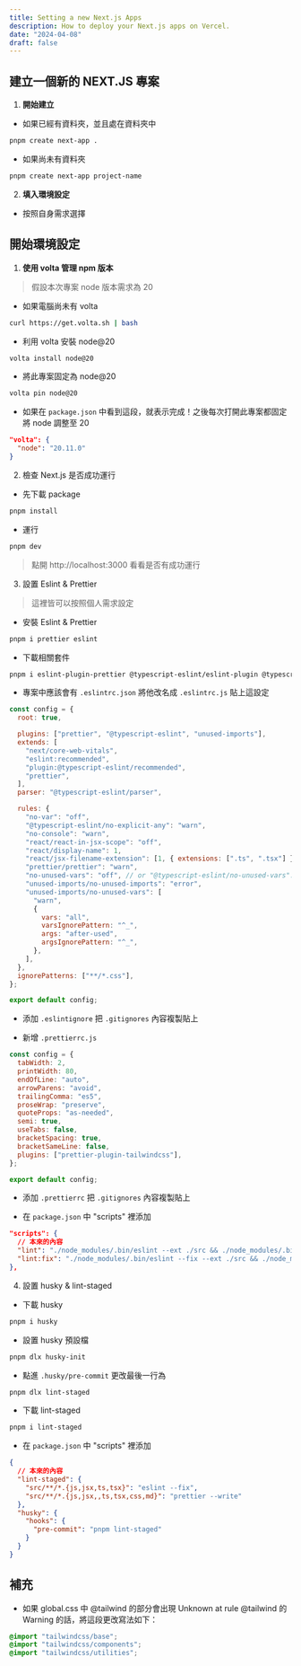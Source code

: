 ```yaml
---
title: Setting a new Next.js Apps
description: How to deploy your Next.js apps on Vercel.
date: "2024-04-08"
draft: false
---
```


## 建立一個新的 NEXT.JS 專案

1. **開始建立**

- 如果已經有資料夾，並且處在資料夾中

```bash
pnpm create next-app .
```

- 如果尚未有資料夾

```bash
pnpm create next-app project-name
```

2. **填入環境設定**

- 按照自身需求選擇

## 開始環境設定

1. **使用 volta 管理 npm 版本**

> 假設本次專案 node 版本需求為 20

- 如果電腦尚未有 volta

```bash
curl https://get.volta.sh | bash
```

- 利用 volta 安裝 node@20

```bash
volta install node@20
```

- 將此專案固定為 node@20

```bash
volta pin node@20
```

- 如果在 `package.json` 中看到這段，就表示完成！之後每次打開此專案都固定將 node 調整至 20

```json package.json
"volta": {
  "node": "20.11.0"
}
```

2. 檢查 Next.js 是否成功運行

- 先下載 package

```bash
pnpm install
```

- 運行

```bash
pnpm dev
```

> 點開 http://localhost:3000 看看是否有成功運行

3. 設置 Eslint & Prettier

> 這裡皆可以按照個人需求設定

- 安裝 Eslint & Prettier

```bash
pnpm i prettier eslint
```

- 下載相關套件

```bash
pnpm i eslint-plugin-prettier @typescript-eslint/eslint-plugin @typescript-eslint/parser eslint-config-prettier eslint-plugin-unused-imports prettier-plugin-tailwindcss
```

- 專案中應該會有 `.eslintrc.json` 將他改名成 `.eslintrc.js` 貼上這設定

```js .eslintrc.js
const config = {
  root: true,

  plugins: ["prettier", "@typescript-eslint", "unused-imports"],
  extends: [
    "next/core-web-vitals",
    "eslint:recommended",
    "plugin:@typescript-eslint/recommended",
    "prettier",
  ],
  parser: "@typescript-eslint/parser",

  rules: {
    "no-var": "off",
    "@typescript-eslint/no-explicit-any": "warn",
    "no-console": "warn",
    "react/react-in-jsx-scope": "off",
    "react/display-name": 1,
    "react/jsx-filename-extension": [1, { extensions: [".ts", ".tsx"] }],
    "prettier/prettier": "warn",
    "no-unused-vars": "off", // or "@typescript-eslint/no-unused-vars": "off",
    "unused-imports/no-unused-imports": "error",
    "unused-imports/no-unused-vars": [
      "warn",
      {
        vars: "all",
        varsIgnorePattern: "^_",
        args: "after-used",
        argsIgnorePattern: "^_",
      },
    ],
  },
  ignorePatterns: ["**/*.css"],
};

export default config;
```

- 添加 `.eslintignore` 把 `.gitignores` 內容複製貼上

- 新增 `.prettierrc.js`

```js .prettierrc.js
const config = {
  tabWidth: 2,
  printWidth: 80,
  endOfLine: "auto",
  arrowParens: "avoid",
  trailingComma: "es5",
  proseWrap: "preserve",
  quoteProps: "as-needed",
  semi: true,
  useTabs: false,
  bracketSpacing: true,
  bracketSameLine: false,
  plugins: ["prettier-plugin-tailwindcss"],
};

export default config;
```

- 添加 `.prettierrc` 把 `.gitignores` 內容複製貼上

- 在 `package.json` 中 "scripts" 裡添加

```json package.json
"scripts": {
  // 本來的內容
  "lint": "./node_modules/.bin/eslint --ext ./src && ./node_modules/.bin/prettier --check ./src",
  "lint:fix": "./node_modules/.bin/eslint --fix --ext ./src && ./node_modules/.bin/prettier --write ./src"
},
```

4. 設置 husky & lint-staged

- 下載 husky

```bash
pnpm i husky
```

- 設置 husky 預設檔

```bash
pnpm dlx husky-init
```

- 點進 `.husky/pre-commit` 更改最後一行為

```bash
pnpm dlx lint-staged
```

- 下載 lint-staged

```bash
pnpm i lint-staged
```

- 在 `package.json` 中 "scripts" 裡添加

```json package.json
{
  // 本來的內容
  "lint-staged": {
    "src/**/*.{js,jsx,ts,tsx}": "eslint --fix",
    "src/**/*.{js,jsx,,ts,tsx,css,md}": "prettier --write"
  },
  "husky": {
    "hooks": {
      "pre-commit": "pnpm lint-staged"
    }
  }
}
```

## 補充

- 如果 global.css 中 @tailwind 的部分會出現 Unknown at rule @tailwind 的 Warning 的話，將這段更改寫法如下：

```css global.css
@import "tailwindcss/base";
@import "tailwindcss/components";
@import "tailwindcss/utilities";
```
